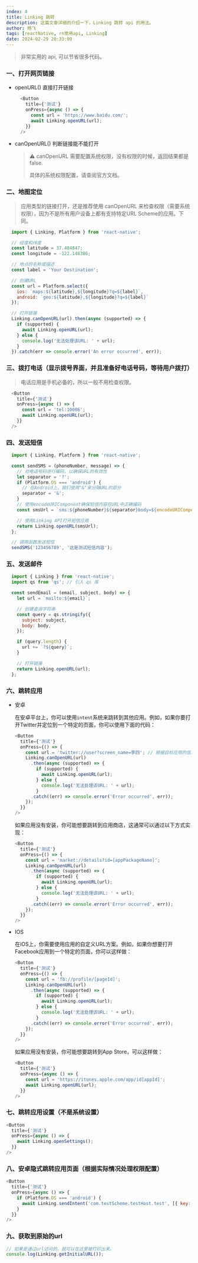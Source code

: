 ```yaml
---
index: 4
title: Linking 跳转
description: 这篇文章详细的介绍一下，Linking 跳转 api 的用法。
author: 杨飞
tags: [reactNative, rn常用api, Linking]
date: 2024-02-29 20:33:00
---
```


> 非常实用的 api, 可以节省很多代码。

### 一、打开网页链接

  - openURL() 直接打开链接

    ```javascript
      <Button
        title={'测试'}
        onPress={async () => {
          const url = 'https://www.baidu.com/';
          await Linking.openURL(url);
        }}
      />
    ```

  - canOpenURL() 判断链接能不能打开

    > ⚠️ canOpenURL 需要配置系统权限，没有权限的时候，返回结果都是 false.
    >
    > 具体的系统权限配置，请查阅官方文档。

### 二、地图定位
  > 应用类型的链接打开，还是推荐使用 canOpenURL 来检查权限（需要系统权限），因为不是所有用户设备上都有支持特定URL Scheme的应用。下同。

  ```javascript
    import { Linking, Platform } from 'react-native';

    // 经度和纬度
    const latitude = 37.484847;
    const longitude = -122.148386;

    // 地点的名称或描述
    const label = 'Your Destination';

    // 创建URL
    const url = Platform.select({
      ios: `maps:${latitude},${longitude}?q=${label}`,
      android: `geo:${latitude},${longitude}?q=${label}`
    });

    // 打开链接
    Linking.canOpenURL(url).then(async (supported) => {
      if (supported) {
        await Linking.openURL(url);
      } else {
        console.log('无法处理该URL: ' + url);
      }
    }).catch(err => console.error('An error occurred', err));
  ```

### 三、拨打电话（显示拨号界面，并且准备好电话号码，等待用户拨打）
  > 电话应用是手机必备的，所以一般不用检查权限。

  ```javascript
    <Button
      title={'测试'}
      onPress={async () => {
        const url = 'tel:10086';
        await Linking.openURL(url);
      }}
    />
  ```

### 四、发送短信

  ```javascript
    import { Linking, Platform } from 'react-native';

    const sendSMS = (phoneNumber, message) => {
      // 对电话号码进行编码，以确保URL的有效性
      let separator = '?';
      if (Platform.OS === 'android') {
        // 在Android上，我们使用"&"来分隔URL的部分
        separator = '&';
      }
      // 使用encodeURIComponent确保短信内容在URL中正确编码
      const smsUrl = `sms:${phoneNumber}${separator}body=${encodeURIComponent(message)}`;

      // 使用Linking API打开短信应用
      return Linking.openURL(smsUrl);
    };

    // 调用函数发送短信
    sendSMS('123456789', '这是测试短信内容');
  ```

### 五、发送邮件

  ```javascript
    import { Linking } from 'react-native';
    import qs from 'qs'; // 引入 qs 库

    const sendEmail = (email, subject, body) => {
      let url = `mailto:${email}`;

      // 创建查询字符串
      const query = qs.stringify({
        subject: subject,
        body: body,
      });

      if (query.length) {
        url += `?${query}`;
      }

      // 打开链接
      return Linking.openURL(url);
    };
  ```

### 六、跳转应用

- 安卓

  在安卓平台上，你可以使用`intent`系统来跳转到其他应用。例如，如果你要打开Twitter并定位到一个特定的页面，你可以使用下面的代码：

  ```JavaScript
  <Button
    title={'测试'}
    onPress={() => {
      const url = 'twitter://user?screen_name=李四'; // 根据目标应用的信息来配置
      Linking.canOpenURL(url)
        .then(async (supported) => {
          if (supported) {
            await Linking.openURL(url);
          } else {
            console.log('无法处理该URL: ' + url);
          }
        .catch((err) => console.error('Error occurred', err));
      });
    }}
  />

  ```

  如果应用没有安装，你可能想要跳转到应用商店，这通常可以通过以下方式实现：

  ```JavaScript
  <Button
    title={'测试'}
    onPress={() => {
      const url = 'market://details?id=[appPackageName]';
      Linking.canOpenURL(url)
        .then(async (supported) => {
          if (supported) {
            await Linking.openURL(url);
          } else {
            console.log('无法处理该URL: ' + url);
          }
        .catch((err) => console.error('Error occurred', err));
      });
    }}
  />

  ```

- IOS

  在iOS上，你需要使用应用的自定义URL方案。例如，如果你想要打开Facebook应用到一个特定的页面，你可以这样做：

  ```javascript
  <Button
    title={'测试'}
    onPress={() => {
      const url = 'fb://profile/[pageId]';
      Linking.canOpenURL(url)
        .then(async (supported) => {
          if (supported) {
            await Linking.openURL(url);
          } else {
            console.log('无法处理该URL: ' + url);
          }
        .catch((err) => console.error('Error occurred', err));
      });
    }}
  />

  ```

  如果应用没有安装，你可能想要跳转到App Store，可以这样做：

  ```javascript
  <Button
    title={'测试'}
    onPress={async () => {
      const url = 'https://itunes.apple.com/app/id[appId]';
      await Linking.openURL(url);
    }}
  />
  ```

### 七、跳转应用设置（不是系统设置）

```javascript
<Button
  title={'测试'}
  onPress={async () => {
    await Linking.openSettings();
  }}
/>
```

### 八、安卓隐式跳转应用页面（根据实际情况处理权限配置）

```javascript
<Button
  title={'测试'}
  onPress={async () => {
    if (Platform.OS === 'android') {
      await Linking.sendIntent('com.testScheme.testHost.test', [{ key: 'name', value: '张三' }]);
    }
  }}
/>
```

### 九、获取到原始的url

```javascript
// 如果是通过url访问的，就可以在这里被打印出来。
console.log(Linking.getInitialURL());
```
